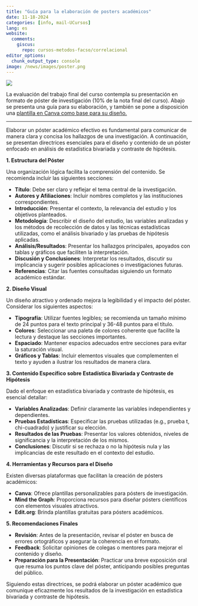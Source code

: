 ```yaml
---
title: "Guía para la elaboración de posters académicos"
date: 11-18-2024
categories: [info, mail-UCursos]
lang: es
website:
  comments:
    giscus:
      repo: cursos-metodos-facso/correlacional
editor_options: 
  chunk_output_type: console
image: /news/images/poster.png
---
```


![](/news/images/poster.png){fig-align="center"}


La evaluación del trabajo final del curso contempla su presentación en formato de póster de investigación (10% de la nota final del curso). Abajo se presenta una guía para su elaboración, y también se pone a disposición una [plantilla en Canva como base para su diseño.](https://www.canva.com/design/DAGWkQh-d5w/22nyP3BgQHmkOT0d-uAyGA/edit?utm_content=DAGWkQh-d5w&utm_campaign=designshare&utm_medium=link2&utm_source=sharebutton)

-----

Elaborar un póster académico efectivo es fundamental para comunicar de manera clara y concisa los hallazgos de una investigación. A continuación, se presentan directrices esenciales para el diseño y contenido de un póster enfocado en análisis de estadística bivariada y contraste de hipótesis.

**1. Estructura del Póster**

Una organización lógica facilita la comprensión del contenido. Se recomienda incluir las siguientes secciones:

- **Título**: Debe ser claro y reflejar el tema central de la investigación.
- **Autores y Afiliaciones**: Incluir nombres completos y las instituciones correspondientes.
- **Introducción**: Presentar el contexto, la relevancia del estudio y los objetivos planteados.
- **Metodología**: Describir el diseño del estudio, las variables analizadas y los métodos de recolección de datos y las técnicas estadísticas utilizadas, como el análisis bivariado y las pruebas de hipótesis aplicadas.
- **Análisis/Resultados**: Presentar los hallazgos principales, apoyados con tablas y gráficos que faciliten la interpretación.
- **Discusión y Conclusiones**: Interpretar los resultados, discutir su implicancia y sugerir posibles aplicaciones o investigaciones futuras.
- **Referencias**: Citar las fuentes consultadas siguiendo un formato académico estándar.

**2. Diseño Visual**

Un diseño atractivo y ordenado mejora la legibilidad y el impacto del póster. Considerar los siguientes aspectos:

- **Tipografía**: Utilizar fuentes legibles; se recomienda un tamaño mínimo de 24 puntos para el texto principal y 36-48 puntos para el título.
- **Colores**: Seleccionar una paleta de colores coherente que facilite la lectura y destaque las secciones importantes.
- **Espaciado**: Mantener espacios adecuados entre secciones para evitar la saturación visual.
- **Gráficos y Tablas**: Incluir elementos visuales que complementen el texto y ayuden a ilustrar los resultados de manera clara.

**3. Contenido Específico sobre Estadística Bivariada y Contraste de Hipótesis**

Dado el enfoque en estadística bivariada y contraste de hipótesis, es esencial detallar:

- **Variables Analizadas**: Definir claramente las variables independientes y dependientes.
- **Pruebas Estadísticas**: Especificar las pruebas utilizadas (e.g., prueba t, chi-cuadrado) y justificar su elección.
- **Resultados de las Pruebas**: Presentar los valores obtenidos, niveles de significancia y la interpretación de los mismos.
- **Conclusiones**: Discutir si se rechaza o no la hipótesis nula y las implicancias de este resultado en el contexto del estudio.

**4. Herramientas y Recursos para el Diseño**

Existen diversas plataformas que facilitan la creación de pósters académicos:

- **Canva**: Ofrece plantillas personalizables para pósters de investigación.
- **Mind the Graph**: Proporciona recursos para diseñar pósters científicos con elementos visuales atractivos.
- **Edit.org**: Brinda plantillas gratuitas para pósters académicos.

**5. Recomendaciones Finales**

- **Revisión**: Antes de la presentación, revisar el póster en busca de errores ortográficos y asegurar la coherencia en el formato.
- **Feedback**: Solicitar opiniones de colegas o mentores para mejorar el contenido y diseño.
- **Preparación para la Presentación**: Practicar una breve exposición oral que resuma los puntos clave del póster, anticipando posibles preguntas del público.

Siguiendo estas directrices, se podrá elaborar un póster académico que comunique eficazmente los resultados de la investigación en estadística bivariada y contraste de hipótesis. 